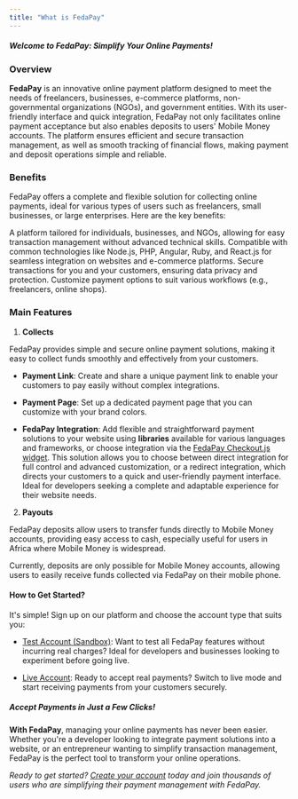 ```yaml
---
title: "What is FedaPay"
---
```


##### **_Welcome to FedaPay: Simplify Your Online Payments!_**

### Overview

**FedaPay** is an innovative online payment platform designed to meet the needs of freelancers, businesses, e-commerce platforms, non-governmental organizations (NGOs), and government entities. With its user-friendly interface and quick integration, FedaPay not only facilitates online payment acceptance but also enables deposits to users' Mobile Money accounts. The platform ensures efficient and secure transaction management, as well as smooth tracking of financial flows, making payment and deposit operations simple and reliable.

### Benefits

FedaPay offers a complete and flexible solution for collecting online payments, ideal for various types of users such as freelancers, small businesses, or large enterprises. Here are the key benefits:

<CardGroup cols={2}>
  <Card
    title="Accessibility"
  >
    A platform tailored for individuals, businesses, and NGOs, allowing for easy transaction management without advanced technical skills.
  </Card>
  <Card
    title="Simplified Integration"
  >
    Compatible with common technologies like Node.js, PHP, Angular, Ruby, and React.js for seamless integration on websites and e-commerce platforms.
  </Card>
  <Card
    title="Security"
  >
    Secure transactions for you and your customers, ensuring data privacy and protection.
  </Card>
  <Card
    title="Flexibility"
  >
    Customize payment options to suit various workflows (e.g., freelancers, online shops).
  </Card>
</CardGroup>

### Main Features

1. **Collects**

FedaPay provides simple and secure online payment solutions, making it easy to collect funds smoothly and effectively from your customers.

  - **Payment Link**: Create and share a unique payment link to enable your customers to pay easily without complex integrations.

  - **Payment Page**: Set up a dedicated payment page that you can customize with your brand colors.

  - **FedaPay Integration**: Add flexible and straightforward payment solutions to your website using **libraries** available for various languages and frameworks, or choose integration via the [FedaPay Checkout.js widget](/libraries/en/checkoutjs-en). This solution allows you to choose between direct integration for full control and advanced customization, or a redirect integration, which directs your customers to a quick and user-friendly payment interface. Ideal for developers seeking a complete and adaptable experience for their website needs.

2. **Payouts**

FedaPay deposits allow users to transfer funds directly to Mobile Money accounts, providing easy access to cash, especially useful for users in Africa where Mobile Money is widespread.

<Note>Currently, deposits are only possible for Mobile Money accounts, allowing users to easily receive funds collected via FedaPay on their mobile phone.</Note>

#### How to Get Started?

It's simple! Sign up on our platform and choose the account type that suits you:

- [Test Account (Sandbox)](https://sandbox.fedapay.com/register): Want to test all FedaPay features without incurring real charges? Ideal for developers and businesses looking to experiment before going live.

- [Live Account](https://live.fedapay.com/register): Ready to accept real payments? Switch to live mode and start receiving payments from your customers securely.

##### **_Accept Payments in Just a Few Clicks!_**

**With FedaPay**, managing your online payments has never been easier. Whether you're a developer looking to integrate payment solutions into a website, or an entrepreneur wanting to simplify transaction management, FedaPay is the perfect tool to transform your online operations.

_Ready to get started? [Create your account](https://live.fedapay.com/register) today and join thousands of users who are simplifying their payment management with FedaPay._
